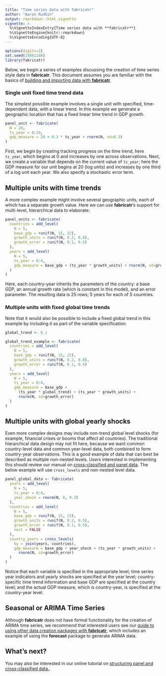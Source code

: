 ```yaml
---
title: "Time series data with fabricatr"
author: "Aaron Rudkin"
output: rmarkdown::html_vignette
vignette: >
  %\VignetteIndexEntry{Time series data with **fabricatr**}
  %\VignetteEngine{knitr::rmarkdown}
  %\VignetteEncoding{UTF-8}
---
```


```r
options(digits=2)
set.seed(19861108)
library(fabricatr)
```

Below, we begin a series of examples discussing the creation of time series style data in **fabricatr**. This document assumes you are familiar with the basics of [building and importing data with **fabricatr**](http://fabricatr.declaredesign.org/articles/building_importing.html).

### Single unit fixed time trend data

The simplest possible example involves a single unit with specified, time-dependent data, with a linear trend. In this example we generate a geographic location that has a fixed linear time trend in GDP growth.

```r
panel_unit <- fabricate(
  N = 20,
  ts_year = 0:19,
  gdp_measure = 20 + 0.3 * ts_year + rnorm(N, sd=0.3)
)
```

First, we begin by creating tracking progress on the time trend, here `ts_year`, which begins at 0 and increases by one across observations. Next, we create a variable that depends on the current value of `ts_year`; here the GDP measure for our unit begins at 20 (log units) and increases by one third of a log unit each year. We also specify a stochastic error term.

## Multiple units with time trends

A more complex example might involve several geographic units, each of which has a separate growth value. Here we can use **fabricatr**'s support for multi-level, hierarchical data to elaborate:

```r
panel_units <- fabricate(
  countries = add_level(
    N = 5,
    base_gdp = runif(N, 15, 22),
    growth_units = runif(N, 0.2, 0.8),
    growth_error = runif(N, 0.1, 0.5)
  ),
  years = add_level(
    N = 5,
    ts_year = 0:4,
    gdp_measure = base_gdp + (ts_year * growth_units) + rnorm(N, sd=growth_error)
  )
)
```

Here, each country-year inherits the parameters of the country: a base GDP, an annual growth rate (which is constant in this model), and an error parameter. The resulting data is 25 rows; 5 years for each of 5 countries.

### Multiple units with fixed global time trends

Note that it would also be possible to include a fixed global trend in this example by including it as part of the variable specification:

```r
global_trend <- 0.1

global_trend_example <- fabricate(
  countries = add_level(
    N = 5,
    base_gdp = runif(N, 15, 22),
    growth_units = runif(N, 0.2, 0.8),
    growth_error = runif(N, 0.1, 0.5)
  ),
  years = add_level(
    N = 5,
    ts_year = 0:4,
    gdp_measure = base_gdp +
      (ts_year * global_trend) + (ts_year * growth_units) +
      rnorm(N, sd=growth_error)
  )
)
```

## Multiple units with global yearly shocks

Even more complex designs may include non-trend global level shocks (for example, financial crises or booms that affect all countries). The traditional hierarchical data design may not fit here, because we want common country-level data and common year-level data, both combined to form country-year observations. This is a good example of data that can best be described as multiple non-nested levels. Users interested in implementing this should review our manual on [cross-classified and panel data](http://fabricatr.declaredesign.org/articles/cross_classified.html). The below example will use `cross_levels` and non-nested level data.

```r
panel_global_data <- fabricate(
  years = add_level(
    N = 5,
    ts_year = 0:4,
    year_shock = rnorm(N, 0, 0.3)
  ),
  countries = add_level(
    N = 5,
    base_gdp = runif(N, 15, 22),
    growth_units = runif(N, 0.2, 0.5),
    growth_error = runif(N, 0.1, 0.5),
    nest = FALSE
  ),
  country_years = cross_levels(
    by = join(years, countries),
    gdp_measure = base_gdp + year_shock + (ts_year * growth_units) +
      rnorm(N, sd=growth_error)
  )
)
```

Notice that each variable is specified in the appropriate level; time series year indicators and yearly shocks are specified at the year level; country-specific time trend information and base GDP are specified at the country level; and the actual GDP measure, which is country-year, is specified at the country-year level.

## Seasonal or ARIMA Time Series

Although **fabricatr** does not have formal functionality for the creation of ARIMA time series, we recommend that interested users see our [guide to using other data creation packages with **fabricatr**](http://fabricatr.declaredesign.org/articles/other_packages.html), which includes an example of using the **forecast** package to generate ARIMA data.

## What's next?

You may also be interested in our online tutorial on [structuring panel and cross-classified data.](http://fabricatr.declaredesign.org/articles/cross_classified.html).
